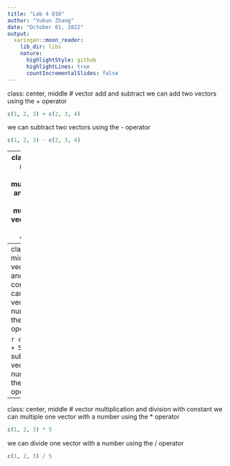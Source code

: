 ```yaml
---
title: "Lab 4 Q10"
author: "Yukun Zhang"
date: "October 01, 2022"
output:
  xaringan::moon_reader:
    lib_dir: libs
    nature:
      highlightStyle: github
      highlightLines: true
      countIncrementalSlides: false
---
```

class: center, middle
# vector add and subtract
we can add two vectors using the + operator

```r
c(1, 2, 3) + c(2, 3, 4)
```
we can subtract two vectors using the - operator
```r
c(1, 2, 3) - c(2, 3, 4)
```
---
class: center, middle
# vector multiplication and division
we can multiple two vectors using the * operator
```r
c(1, 2, 3) * c(2, 3, 4)
```

we can divide two vectors using the / operator
```r
c(1, 2, 3) / c(2, 3, 4)
```
---
class: center, middle
# vector add and subtract constant
we can add a vector and a number using the + operator

```r
c(1, 2, 3) + 5
```
we can subtract a vector and a number using the - operator
```r
c(1, 2, 3) - 5
```
---
class: center, middle
# vector multiplication and division with constant
we can multiple one vector with a number using the * operator
```r
c(1, 2, 3) * 5
```

we can divide one vector with a number using the / operator
```r
c(1, 2, 3) / 5
```